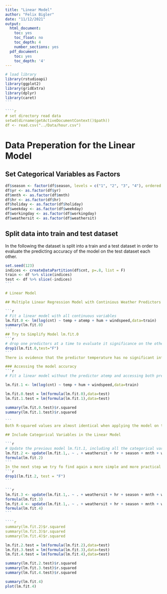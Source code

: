 ```yaml
---
title: "Linear Model"
author: "Felix Bigler"
date: "11/12/2021"
output:
  html_document:
    toc: yes
    toc_float: no
    toc_depth: 4
    number_sections: yes
  pdf_document:
    toc: yes
    toc_depth: '4'
---
```


````r
# load library
library(rstudioapi)
library(ggplot2)
library(gridExtra)
library(dplyr)
library(caret)
```

````r
# set directory read data
setwd(dirname(getActiveDocumentContext()$path))
df <- read.csv("../Data/hour.csv")
`````
# Data Preperation for the Linear Model
## Set Categorical Variables as Factors
```r
df$season <- factor(df$season, levels = c("1", "2", "3", "4"), ordered = FALSE)
df$yr <- as.factor(df$yr)
df$mnth <- as.factor(df$mnth)
df$hr <- as.factor(df$hr)
df$holiday <- as.factor(df$holiday)
df$weekday <- as.factor(df$weekday)
df$workingday <- as.factor(df$workingday)
df$weathersit <- as.factor(df$weathersit)
```


## Split data into train and test dataset
In the following the dataset is split into a train and a test dataset in order to evaluate the predicting accuracy of the model on the test dataset each other.
````r
set.seed(123)
indices <- createDataPartition(df$cnt, p=.8, list = F)
train <- df %>% slice(indices)
test <- df %>% slice(-indices)
```

# Linear Model

## Multiple Linear Regression Model with Continious Weather Predictors

```r
# Fit a linear model with all continuous variables
lm.fit.0 <- lm(log(cnt) ~ temp + atemp + hum + windspeed,data=train)
summary(lm.fit.0)
```
## Try to Simplify Model lm.fit.0
```r
# drop one predictors at a time to evaluate it significance on the other variables with a F-test
drop1(lm.fit.0,test="F")
```
There is evidence that the predictor temperature has no significant influence. However the feels like temperature (atemp) is a result of the temperature, the humidity and the wind. Moreover, the prediction of future bike rental will depend from the weather forecast. In the forecast the feels like temperature is not always available. Therefore we try to fir the model without atemp to simplify it and make it more practical for future usage.

### Accessing the model accuracy
```r
# Fit a linear model without the predictor atemp and accessing both prediction performances with the test data and comparison of the R-squared value.

lm.fit.1 <- lm(log(cnt) ~ temp + hum + windspeed,data=train)

lm.fit.0.test = lm(formula(lm.fit.0),data=test)
lm.fit.1.test = lm(formula(lm.fit.1),data=test)

summary(lm.fit.0.test)$r.squared
summary(lm.fit.1.test)$r.squared

```
Both R-squared values are almost identical when applying the model on the test data. Therefore, the predictor atemp shall be neglected for the linear model.

## Include Categorical Variables in the Linear Model

```r
# Update the previous model lm.fit.1, including all the categorical variables.
lm.fit.2 <- update(lm.fit.1,. ~ . + weathersit + hr + season + mnth + workingday + weekday + holiday + yr ,data=train)
formula(lm.fit.2)
```
In the next step we try fo find again a more simple and more practical model without reducing the predciting accuracy of the model too much.
```r
drop1(lm.fit.2, test = "F")
```

```r
lm.fit.3 <- update(lm.fit.1,. ~ . + weathersit + hr + season + mnth + weekday + yr ,data=train)
formula(lm.fit.3)
lm.fit.4 <- update(lm.fit.1,. ~ . + weathersit + hr + season + mnth + weekday ,data=train)
formula(lm.fit.4)
```

````r
summary(lm.fit.2)$r.squared
summary(lm.fit.3)$r.squared
summary(lm.fit.4)$r.squared
`````

```r
lm.fit.2.test = lm(formula(lm.fit.2),data=test)
lm.fit.3.test = lm(formula(lm.fit.3),data=test)
lm.fit.4.test = lm(formula(lm.fit.4),data=test)

summary(lm.fit.2.test)$r.squared
summary(lm.fit.3.test)$r.squared
summary(lm.fit.4.test)$r.squared
```


````r
summary(lm.fit.4)
plot(lm.fit.4)
`````




